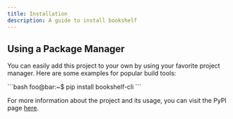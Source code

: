 ```yaml
---
title: Installation
description: A guide to install bookshelf
---
```



## Using a Package Manager
You can easily add this project to your own by using your favorite project manager. Here are some examples for popular build tools:

<Tabs>
	<TabItem label="pip">
		```bash
		foo@bar:~$ pip install bookshelf-cli
		```
	</TabItem>
</Tabs>

For more information about the project and its usage, you can visit the PyPI page [here](https://pypi.org/manage/project/bookshelf-cli/releases/).
